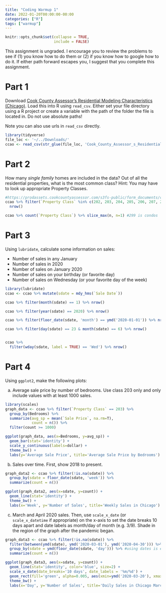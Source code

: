 ```yaml
---
title: "Coding Warmup 1"
date: 2022-01-20T00:00:00-00:00
categories: ["R"]
tags: ["warmup"]
---
```


```r
knitr::opts_chunk$set(collapse = TRUE,
                      include = FALSE)
```

This assignment is ungraded. I encourage you to review the problems to see if (1) you know how to do them or (2) if you know how to google how to do it. If either path forward escapes you, I suggest that you complete this assignment.

# Part 1

Download [Cook County Assessor's Residential Modeling Characteristics (Chicago)](https://datacatalog.cookcountyil.gov/Property-Taxation/Cook-County-Assessor-s-Residential-Modeling-Charac/8f9d-wy2d). Load this into R using `read_csv`. Either set your file directory using a R project or create a variable with the path of the folder the file is located in. Do not use absolute paths!

Note you can also use urls in `read_csv` directly.

```r
library(tidyverse)
file_loc <- '~/../Downloads/'
ccao <- read_csv(str_glue(file_loc, 'Cook_County_Assessor_s_Residential_Modeling_Characteristics__Chicago_.csv'))
```

# Part 2

How many *single family* homes are included in the data? Out of all the residential properties, what is the most common class? Hint: You may have to look up appropriate Property Classes.

```r
#https://prodassets.cookcountyassessor.com/s3fs-public/form_documents/classcode.pdf
ccao %>% filter(`Property Class` %in% c(202, 203, 204, 205, 206, 207, 208, 209, 210, 234, 278)) %>%
  nrow()

ccao %>% count(`Property Class`) %>% slice_max(n, n=1) #299 is condos
```

# Part 3

Using `lubridate`, calculate some information on sales:

- Number of sales in any January
- Number of sales in 2020
- Number of sales on January 2020
- Number of sales on your birthday (or favorite day)
- Number of sales on Wednesday (or your favorite day of the week)


```r
library(lubridate)
ccao <- ccao %>% mutate(sdate = mdy_hms(`Sale Date`))

ccao %>% filter(month(sdate) == 1) %>% nrow()

ccao %>% filter(year(sdate) == 2020) %>% nrow()

ccao %>% filter(floor_date(sdate, 'month') == ymd('2020-01-01')) %>% nrow()

ccao %>% filter(day(sdate) == 23 & month(sdate) == 6) %>% nrow()


ccao %>% 
  filter(wday(sdate, label = TRUE) == 'Wed') %>% nrow()

```

# Part 4

Using `ggplot2`, make the following plots:

a) Average sale price by number of bedrooms. Use class 203 only and only include values with at least 1000 sales.

```r
library(scales)
graph_data <- ccao %>% filter(`Property Class` == 203) %>% 
  group_by(Bedrooms) %>%
  summarize(avg_sp = mean(`Sale Price`, na.rm=T),
            count = n()) %>%
  filter(count >= 1000)

ggplot(graph_data, aes(x=Bedrooms, y=avg_sp)) +
  geom_bar(stat='identity') +
  scale_y_continuous(labels=dollar) +
  theme_bw() +
  labs(y='Average Sale Price', title='Average Sale Price by Bedrooms')
```

b) Sales over time. First, show 2018 to present. 

```r
graph_data2 <- ccao %>% filter(!is.na(sdate)) %>%
  group_by(sdate = floor_date(sdate, 'week')) %>% 
  summarize(count = n())

ggplot(graph_data2, aes(x=sdate, y=count)) +
  geom_line(stat='identity') +
  theme_bw() +
  labs(x='Week', y='Number of Sales', title='Weekly Sales in Chicago')
```

c) March and April 2020 sales. Then, use `scale_x_date` (or `scale_x_datetime` if appropriate) on the x-axis to set the date breaks 10 days apart and date labels as month/day of month (e.g. 3/9). Shade in the region of the graph after the pandemic began.

```r
graph_data3 <- ccao %>% filter(!is.na(sdate)) %>%
  filter(between(ymd(sdate), ymd('2020-03-01'), ymd('2020-04-30'))) %>% #a more natural way to do this
  group_by(sdate = ymd(floor_date(sdate, 'day'))) %>% #using dates is easier instead of datetimes sometimes
  summarize(count = n())

ggplot(graph_data3, aes(x=sdate, y=count)) +
  geom_line(stat='identity', color='blue', size=2) +
  scale_x_date(date_breaks='10 days', date_labels = '%m/%d') +
  geom_rect(fill='green', alpha=0.005, aes(xmin=ymd('2020-03-20'), xmax=ymd('2020-04-30'), ymin=0, ymax=max(graph_data3$count))) +
  theme_bw() +
  labs(x='Day', y='Number of Sales', title='Daily Sales in Chicago March/April 2020', subtitle='Pandemic (shaded region)')
```

